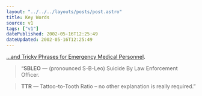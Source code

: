 ```yaml
---
layout: "../../../layouts/posts/post.astro"
title: Key Words
source: v1
tags: ["v1"]
datePublished: 2002-05-16T12:25:49
dateUpdated: 2002-05-16T12:25:49
---
```


[&#8230;and Tricky Phrases for Emergency Medical Personnel][1].

> &#8220;**SBLEO** &#8212; (pronounced S-B-Leo) Suicide By Law Enforcement Officer.

> **TTR** &#8212; Tattoo-to-Tooth Ratio &#8211; no other explanation is really required.&#8221;

[1]: http://www.talweb.com/redlimey/mems/phrases.htm "Madison County emergency room jargon"
